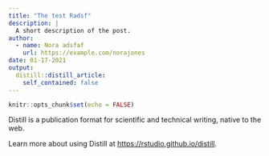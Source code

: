 ```yaml
---
title: "The test Radsf"
description: |
  A short description of the post.
author:
  - name: Nora adsfaf
    url: https://example.com/norajones
date: 01-17-2021
output:
  distill::distill_article:
    self_contained: false
---
```



```r
knitr::opts_chunk$set(echo = FALSE)
```

Distill is a publication format for scientific and technical writing, native to the web.

Learn more about using Distill at <https://rstudio.github.io/distill>.


